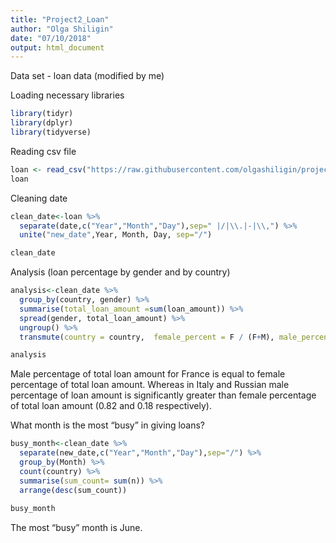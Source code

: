 ```yaml
---
title: "Project2_Loan"
author: "Olga Shiligin"
date: "07/10/2018"
output: html_document
---
```


Data set  - loan data (modified by me)

Loading necessary libraries

```r
library(tidyr)
library(dplyr)
library(tidyverse)
```

Reading csv file

```r
loan <- read_csv("https://raw.githubusercontent.com/olgashiligin/project2_607/master/loan.csv")
loan
```

Cleaning date

```r
clean_date<-loan %>% 
  separate(date,c("Year","Month","Day"),sep=" |/|\\.|-|\\,") %>% 
  unite("new_date",Year, Month, Day, sep="/")

clean_date

```

Analysis (loan percentage by gender and by country)

```r
analysis<-clean_date %>% 
  group_by(country, gender) %>% 
  summarise(total_loan_amount =sum(loan_amount)) %>% 
  spread(gender, total_loan_amount) %>% 
  ungroup() %>%
  transmute(country = country,  female_percent = F / (F+M), male_percent = M /(F+M))

analysis

```

Male percentage of total loan amount for France is equal to female percentage of total loan amount. Whereas in Italy and Russian male percentage of loan amount is significantly greater than female percentage of total loan amount (0.82 and 0.18 respectively).


What month is the most "busy" in giving loans?

```r
busy_month<-clean_date %>% 
  separate(new_date,c("Year","Month","Day"),sep="/") %>% 
  group_by(Month) %>% 
  count(country) %>% 
  summarise(sum_count= sum(n)) %>% 
  arrange(desc(sum_count))
  
busy_month

```

The most "busy" month is June.
